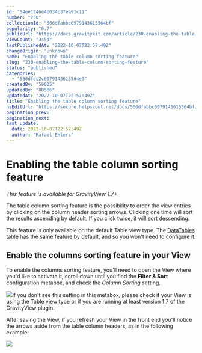 ```yaml
---
id: "54ee1246e4b034c37ea91c11"
number: "230"
collectionId: "566dfabbc6979143615564bf"
popularity: "0.7"
publicUrl: "https://docs.gravitykit.com/article/230-enabling-the-table-column-sorting-feature"
viewCount: "3454"
lastPublishedAt: "2022-10-07T22:57:49Z"
changeOrigin: "unknown"
name: "Enabling the table column sorting feature"
slug: "230-enabling-the-table-column-sorting-feature"
status: "published"
categories: 
  - "566dfec2c6979143615564e3"
createdBy: "59635"
updatedBy: "80506"
updatedAt: "2022-10-07T22:57:49Z"
title: "Enabling the table column sorting feature"
hsEditUrl: "https://secure.helpscout.net/docs/566dfabbc6979143615564bf/article/54ee1246e4b034c37ea91c11"
pagination_prev: 
pagination_next: 
last_update:
  date: 2022-10-07T22:57:49Z
  author: "Rafael Ehlers"
---
```


# Enabling the table column sorting feature

*This feature is available for GravityView 1.7+*

The table column sorting feature is the possibility to order the view entries by clicking on the column header sorting arrows. Clicking one time will sort the results ascending by default. If you click twice, it will sort descending.

This feature is only available on the default Table view type. The [DataTables](https://www.gravitykit.com/extensions/datatables/) table has the same feature by default, and so you won't need to configure it.

## Enable the columns sorting feature in your View

To enable the columns sorting feature, you'll need to open the View where you'd like to activate it, scroll down until you find the **Filter &amp; Sort** configuration metabox, and check the *Column Sorting* setting.

![](https://s3.amazonaws.com/helpscout.net/docs/assets/54c58489e4b051242988532c/images/54ee1522e4b034c37ea91c32/file-lSiuA54Oad.png)If you don't see this setting in this metabox, please check if your View is using the Table view type or if you are running at least version 1.7 of the GravityView plugin.

After saving the View, if you refresh your View in the front end you'll notice the arrows aside from the table column headers, as in the following example:

![](https://s3.amazonaws.com/helpscout.net/docs/assets/54c58489e4b051242988532c/images/54ee198ee4b086c0c096983b/file-v5ACqj75Ye.png)